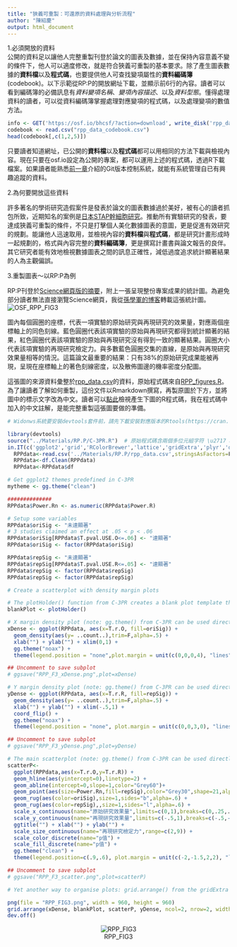 ```yaml
---
title: "狹義可重製：可還原的資料處理與分析流程"
author: "陳紹慶"
output: html_document
---
```


1.必須開放的資料  
公開的資料足以讓他人完整重製刊登於論文的圖表及數據，並在保持內容意義不變的條件下，他人可以適度修改，就是符合狹義可重製的基本要求。除了產生圖表數據的**資料檔**以及**程式碼**，也要提供他人可查找變項屬性的**資料編碼簿**(codebook)。以下示範從RP:P的開放網址下載，並顯示前6行的內容。讀者可以看到編碼簿的必備訊息有*資料變項名稱*、*變項內容描述*、以及*資料型態*。懂得處理資料的讀者，可以從資料編碼簿掌握處理對應變項的程式碼，以及處理變項的數值方法。  

```r
info <- GET('https://osf.io/bhcsf/?action=download', write_disk('rpp_data_codebook.csv', overwrite = TRUE))
codebook <- read.csv("rpp_data_codebook.csv")
head(codebook[,c(1,2,5)])
```

只要讀者知道網址，已公開的**資料檔**以及**程式碼**都可以用相同的方法下載與檢視內容。現在只要在osf.io設定為公開的專案，都可以運用上述的程式碼，透過R下載檔案。如果讀者能熟悉[前一章](../2_init/Git.html)介紹的Git版本控制系統，就能有系統管理自已有興趣追蹤的資料。

2.為何要開放這些資料  

許多著名的學術研究造假案件是發表於論文的圖表數據過於美好，被有心的讀者抓包所致，近期知名的案例是[日本STAP幹細胞研究][1]。推動所有實驗研究的發表，要達成狹義可重製的條件，不只是打擊個人美化數據圖表的意圖，更是促進有效研究的規劃。能讓他人迅速取用，並檢視內容的**資料檔**與**程式碼**，都是研究計畫形成時一起規劃的，格式與內容完整的**資料編碼簿**，更是撰寫計畫書與論文報告的良伴。其它研究者能有效地檢視數據圖表之間的訊息正確性，減低過度追求統計顯著結果的人為主觀偏誤。  

3.重製圖表～以RP:P為例  

RP:P刊登於[Science網頁版的摘要][2]，附上一張呈現整份專案成果的統計圖。為避免部分讀者無法直接瀏覽Science網頁，我從[孫學軍的博客](http://blog.sciencenet.cn/blog-41174-916523.html)轉載這張統計圖。  
![OSF_RPP_FIG3](http://image.sciencenet.cn/album/201508/28/070057qr779404q11r50lo.jpg)

圖內每個圓圈的座標，代表一項實驗的原始研究與再現研究的效果量，對應兩個座標軸上的同色刻線。藍色圓圈代表該項實驗的原始與再現研究都得到統計顯著的結果，紅色圓圈代表該項實驗的原始與再現研究沒有得到一致的顯著結果。圓圈大小代表該項實驗的再現研究檢定力。與多數藍色圓圈交集的直線，是原始與再現研究效果量相等的情況。這篇論文最重要的結果：只有38%的原始研究成果能被再現，呈現在座標軸上的著色刻線密度，以及散佈圖邊的機率密度分配圖。

這張圖的來源資料彙整於[rpp_data.csv](https://osf.io/fgjvw/)的資料，原始程式碼來自[RPP_figures.R](https://osf.io/tfbe8/)。為了讓讀者了解如何重製，這份文件以Rmarkdown撰寫，再製原圖於下方，並將圖中的標示文字改為中文。讀者可以[點此](01.Rmd)檢視產生下圖的R程式碼，我在程式碼中加入的中文註解，是能完整重製這張圖要做的準備。

```r
# Widonws系統要安裝devtools套件前，請先下載安裝對應版本的Rtools(https://cran.r-project.org/bin/windows/Rtools/)。例如安裝的R版本是3.1.3，要安裝Rtools32.exe；安裝的R版本是3.2.2，要安裝Rtools33.exe。

library(devtools)
source("../Materials/RP.P/C-3PR.R")  # 原始程式碼含兩個多位元組字符 \u2717 and \u03C1 ,此版本已置換為unicode
in.IT(c('ggplot2','grid','RColorBrewer','lattice','gridExtra','plyr','dplyr','httr'))  # 增加grid套件，確保ggplot繪圖正常
  RPPdata<-read.csv('../Materials/RP.P/rpp_data.csv',stringsAsFactors=F )  # 原始資料檔的欄位(BF,94)有多位元組字符，讀取後造成資料欄位錯置，此下載版已修正
  RPPdata<-df.Clean(RPPdata)
  RPPdata<-RPPdata$df

# Get ggplot2 themes predefined in C-3PR
mytheme <- gg.theme("clean")

##############
RPPdata$Power.Rn <- as.numeric(RPPdata$Power.R)

# Setup some variables
RPPdata$oriSig <- "未達顯著"
# 3 studies claimed an effect at .05 < p < .06
RPPdata$oriSig[RPPdata$T.pval.USE.O<=.06] <- "達顯著"
RPPdata$oriSig <- factor(RPPdata$oriSig)

RPPdata$repSig <- "未達顯著"
RPPdata$repSig[RPPdata$T.pval.USE.R<=.05] <- "達顯著"
RPPdata$repSig <- factor(RPPdata$repSig)
RPPdata$repSig <- factor(RPPdata$repSig)

# Create a scatterplot with density margin plots

# The plotHolder() function from C-3PR creates a blank plot template that will hold the figures
blankPlot <- plotHolder()

# X margin density plot (note: gg.theme() from C-3PR can be used directly in a ggplot2() call)
xDense <- ggplot(RPPdata, aes(x=T.r.O, fill=oriSig)) + 
  geom_density(aes(y= ..count..),trim=F,alpha=.5) + 
  xlab("") + ylab("") + xlim(0,1) +
  gg.theme("noax") + 
  theme(legend.position = "none",plot.margin = unit(c(0,0,0,4), "lines"))

## Uncomment to save subplot
# ggsave("RPP_F3_xDense.png",plot=xDense)

# Y margin density plot (note: gg.theme() from C-3PR can be used directly in a ggplot2() call)
yDense <- ggplot(RPPdata, aes(x=T.r.R, fill=repSig)) + 
  geom_density(aes(y= ..count..),trim=F,alpha=.5) + 
  xlab("") + ylab("") + xlim(-.5,1) + 
  coord_flip() + 
  gg.theme("noax") + 
  theme(legend.position = "none", plot.margin = unit(c(0,0,3,0), "lines")) 

## Uncomment to save subplot
# ggsave("RPP_F3_yDense.png",plot=yDense)

# The main scatterplot (note: gg.theme() from C-3PR can be used directly in a ggplot2() call)
scatterP<-
  ggplot(RPPdata,aes(x=T.r.O,y=T.r.R)) +  
  geom_hline(aes(yintercept=0),linetype=2) +
  geom_abline(intercept=0,slope=1,color="Grey60")+
  geom_point(aes(size=Power.Rn,fill=repSig),color="Grey30",shape=21,alpha=.8) + 
  geom_rug(aes(color=oriSig),size=1,sides="b",alpha=.6) + 
  geom_rug(aes(color=repSig),,size=1,sides="l",alpha=.6) + 
  scale_x_continuous(name="原始研究效果量",limits=c(0,1),breaks=c(0,.25,.5,.75,1)) + 
  scale_y_continuous(name="再現研究效果量",limits=c(-.5,1),breaks=c(-.5,-.25,0,.25,.5,.75,1)) + 
  ggtitle("") + xlab("") + ylab("") + 
  scale_size_continuous(name="再現研究檢定力",range=c(2,9)) + 
  scale_color_discrete(name="p值") +
  scale_fill_discrete(name="p值") +
  gg.theme("clean") + 
  theme(legend.position=c(.9,.6), plot.margin = unit(c(-2,-1.5,2,2), "lines")) 

## Uncomment to save subplot
# ggsave("RPP_F3_scatter.png",plot=scatterP)

# Yet another way to organise plots: grid.arrange() from the gridExtra package.

png(file = "RPP_FIG3.png", width = 960, height = 960)
grid.arrange(xDense, blankPlot, scatterP, yDense, ncol=2, nrow=2, widths=c(4, 1.3), heights=c(1.3, 4))
dev.off()
```
<center>![RPP_FIG3](RPP_FIG3.png)</center>


[1]: https://zh.wikipedia.org/wiki/%E5%88%BA%E6%BF%80%E8%A7%B8%E7%99%BC%E6%80%A7%E5%A4%9A%E8%83%BD%E6%80%A7%E7%8D%B2%E5%BE%97%E7%B4%B0%E8%83%9E  "STAP"

[2]: https://www.sciencemag.org/content/349/6251/aac4716.abstract  "Estimating the reproducibility of psychological science"